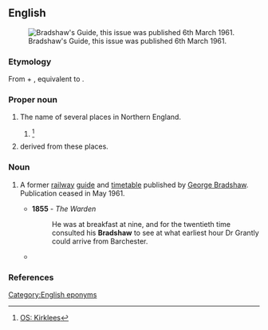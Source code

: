 ==English==
{{wp}}
[[File:DSCF0640 Bradshaw&#039;s Guide, 6th March 1961.jpg|thumb|Bradshaw's Guide, this issue was  published 6th March 1961.]]

===Etymology===
From {{inh|en|ang|brād}} + {{m|ang|sceaga||thicket}}, equivalent to {{com|en|broad|shaw}}.

===Proper noun===
{{en-proper noun}}

# The name of several places in Northern England.
## {{place|en|hamlet|metbor/Kirklees|co/West Yorkshire}} {{q|[[OS]] grid ref SE0514}} <ref>[https://getoutside.ordnancesurvey.co.uk/local/bradshaw-kirklees OS: Kirklees]</ref>
# {{surname|en|[[habitational]]|from=Old English|nodot=1}} derived from these places.

===Noun===
{{en-noun}}

# {{lb|en|British|rail}} A former [[railway]] [[guide]] and [[timetable]] published by [[w:George Bradshaw|George Bradshaw]]. Publication ceased in May 1961.
#* '''1855''' {{w|Anthony Trolloppe}} - ''The Warden''
#*: He was at breakfast at nine, and for the twentieth time consulted his '''Bradshaw''' to see at what earliest hour Dr Grantly could arrive from Barchester.
#* {{quote-journal|en|year=1939|month=June|title=Railway Literature: Bradshaw's Guide|journal=Railway Magazine|page=465|text=The "5th Mo. (May) 1939" issue of ''Bradshaw's Railway Shipping, and Hotel Guide for Great Britain and Ireland'' appears in a cream cover printed in blue and gold, and a prefatory note explains that, as 1939 is being celebrated as the centenary year of '''''Bradshaw''''', it is intended to adopt this livery from now until the September issue inclusive. For October, the centenary month, '''''Bradshaw''''' will be published in a gold cover printed in red and blue.}}

===References===
<references/>

[[Category:English eponyms]]